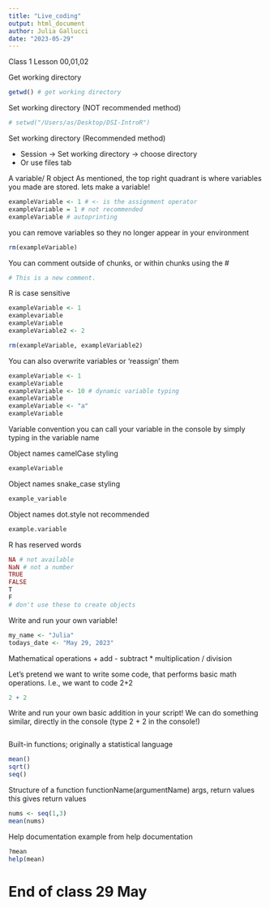 ```yaml
---
title: "Live_coding"
output: html_document
author: Julia Gallucci
date: "2023-05-29"
---
```

Class 1
Lesson 00,01,02

Get working directory
```r
getwd() # get working directory
```

Set working directory (NOT recommended method)
```r
# setwd("/Users/as/Desktop/DSI-IntroR") 
```
Set working directory (Recommended method)

- Session -> Set working directory -> choose directory
- Or use files tab


A variable/ R object
As mentioned, the top right quadrant is where variables you made are stored. lets make a variable!
```r
exampleVariable <- 1 # <- is the assignment operator
exampleVariable = 1 # not recommended
exampleVariable # autoprinting
```
you can remove variables so they no longer appear in your environment
```r
rm(exampleVariable) 
```

You can comment outside of chunks, or within chunks using the #
```r
# This is a new comment. 
```

R is case sensitive
```r
exampleVariable <- 1
examplevariable
exampleVariable
exampleVariable2 <- 2

rm(exampleVariable, exampleVariable2)
```
You can also overwrite variables or 'reassign' them 
```r
exampleVariable <- 1
exampleVariable
exampleVariable <- 10 # dynamic variable typing
exampleVariable
exampleVariable <- "a"
exampleVariable
```



Variable convention
you can call your variable in the console by simply typing in the variable name

Object names camelCase styling
```r
exampleVariable
```
Object names snake_case styling
```r
example_variable
```
Object names dot.style not recommended
```r
example.variable
```
R has reserved words
```r
NA # not available
NaN # not a number
TRUE
FALSE
T
F
# don't use these to create objects
```

Write and run your own variable!
```r
my_name <- "Julia"
todays_date <- "May 29, 2023"
```

Mathematical operations
+  add
-  subtract
*  multiplication
/  division

Let’s pretend we want to write some code, that performs basic math operations. 
I.e., we want to code 2+2
```r
2 + 2 
```
Write and run your own basic addition in your script! 
We can do something similar, directly in the console (type 2 + 2 in the console!)
```r
```

Built-in functions; originally a statistical language
```r
mean()
sqrt()
seq()
```
Structure of a function
functionName(argumentName) 
args, return values
this gives return values

```r
nums <- seq(1,3)
mean(nums)
```

Help documentation
example from help documentation
```r
?mean
help(mean)

```


# End of class 29 May 